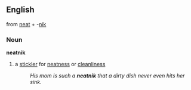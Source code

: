==English==
from [[neat]] + -[[nik]]
===Noun===
'''neatnik'''
#a [[stickler]] for [[neatness]] or [[cleanliness]]
#:''His mom is such a '''neatnik''' that a dirty dish never even hits her sink.''